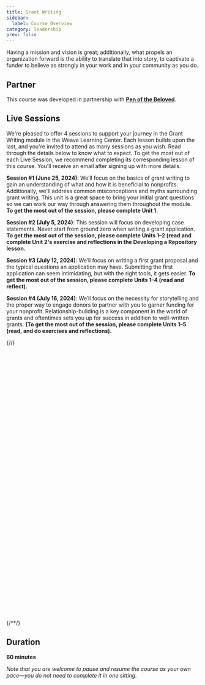 ```yaml
---
title: Grant Writing
sidebar:
  label: Course Overview
category: leadership
prev: false
---
```


Having a mission and vision is great; additionally, what propels an organization forward is the ability to translate that into story, to captivate a funder to believe as strongly in your work and in your community as you do.

## Partner

This course was developed in partnership with **[Pen of the Beloved](https://www.penofthebeloved.com)**.

## Live Sessions

We're pleased to offer 4 sessions to support your journey in the Grant Writing module in the Weave Learning Center. Each lesson builds upon the last, and you're invited to attend as many sessions as you wish. Read through the details below to know what to expect. To get the most out of each Live Session, we recommend completing its corresponding lesson of this course. You’ll receive an email after signing up with more details.

**Session #1 (June 25, 2024)**: We’ll focus on the basics of grant writing to gain an understanding of what and how it is beneficial to nonprofits. Additionally, we'll address common misconceptions and myths surrounding grant writing. This unit is a great space to bring your initial grant questions so we can work our way through answering them throughout the module. **To get the most out of the session, please complete Unit 1.**

**Session #2 (July 5, 2024)**: This session will focus on developing case statements. Never start from ground zero when writing a grant application. **To get the most out of the session, please complete Units 1–2 (read and complete Unit 2's exercise and reflections in the Developing a Repository lesson.**

**Session #3 (July 12, 2024)**: We’ll focus on writing a first grant proposal and the typical questions an application may have. Submitting the first application can seem intimidating, but with the right tools, it gets easier. **To get the most out of the session, please complete Units 1–4 (read and reflect).**

**Session #4 (July 16, 2024)**: We’ll focus on the necessity for storytelling and the proper way to engage donors to partner with you to garner funding for your nonprofit. Relationship-building is a key component in the world of grants and oftentimes sets you up for success in addition to well-written grants. **(To get the most out of the session, please complete Units 1–5 (read, and do exercises and reflections).**

{/*<!-- Calendly inline widget begin -->*/}
<div class="calendly-inline-widget" data-url="https://calendly.com/grantwriting-learning-center?hide_event_type_details=1&hide_gdpr_banner=1" style="min-width:320px;height:700px;"></div>
<script type="text/javascript" src="https://assets.calendly.com/assets/external/widget.js" async></script>
{/*<!-- Calendly inline widget end -->*/}

## Duration

**60 minutes**

_Note that you are welcome to pause and resume the course as your own pace—you do not need to complete it in one sitting._
